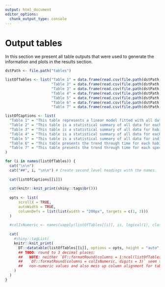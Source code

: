 ```yaml
---
output: html_document
editor_options: 
  chunk_output_type: console
---
```


# Output tables

In this section we present all table outputs that were used to generate the information and plots in the results section.  

```r
dstPath <- file.path("tables")
```

```r
listOfTables <- list("Table 1" = data.frame(read.csv(file.path(dstPath, "anovaLmCovariates.csv")))[,-1],
                     "Table 2" = data.frame(read.csv(file.path(dstPath, "habitatDT.csv")))[,-1],
                     "Table 3" = data.frame(read.csv(file.path(dstPath, "meanHabitatDT.csv")))[,-1],
                     "Table 4" = data.frame(read.csv(file.path(dstPath, "speciesDT.csv")))[,-1],
                     "Table 5" = data.frame(read.csv(file.path(dstPath, "meanSpeciesDT.csv")))[,-1],
                     "Table 6" = data.frame(read.csv(file.path(dstPath, "throughTimeTableGroupsD.csv")))[,-1],
                     "Table 7" = data.frame(read.csv(file.path(dstPath, "throughTimeTableSD.csv")))[,-1])

listOfCaptions <- list(
  "Table 1" = "This table represents a linear model fitted with all data available to identify which covariates influence the calculation of BCUI results.",
  "Table 2" = "This table is a statistical summary of all data for each habitat group per scenario.",
  "Table 3" = "This table is a statistical summary of all data for habitat group across all scenarios.",
  "Table 4" = "This table is a statistical summary of all data for each species per scenario.",
  "Table 5" = "This table is a statistical summary of all data for individual species across all scenarios.",
  "Table 6" = "This table presents the trend through time for each habitat group per scenario.",
  "Table 7" = "This table presents the trend through time for each species per scenario."
)

for (i in names(listOfTables)) {
  cat("\n\n")
  cat("##", i, "\n\n") # Create second level headings with the names.
  
  cat(listOfCaptions[[i]])
    
  cat(knitr::knit_print(shiny::tags$br()))
  
  opts <- list(
      scrollX = TRUE,
      autoWidth = TRUE,
      columnDefs = list(list(width = "200px", targets = c(1, 3)))
  )
  
  #colIsNumeric <- names(vapply(listOfTables[[i]], is, logical(1), class2 = "numeric"))
  
  cat(
    #shiny::tagList(
    knitr::knit_print(
      DT::datatable(listOfTables[[i]], options = opts, height = "auto", width = "100%")
      ## TODO: round to 3 decimal places:
      ##   NOTE: neither `DT::formatRound(columns = 1:ncol(listOfTables[[i]]), digits = 3)` nor
      ##   `DT::formatRound(columns = colIsNumeric, digits = 3)` seem to work as they mask any
      ##   non-numeric values and also mess up column alignment for tables with <10 rows
    )
  )
}
```
